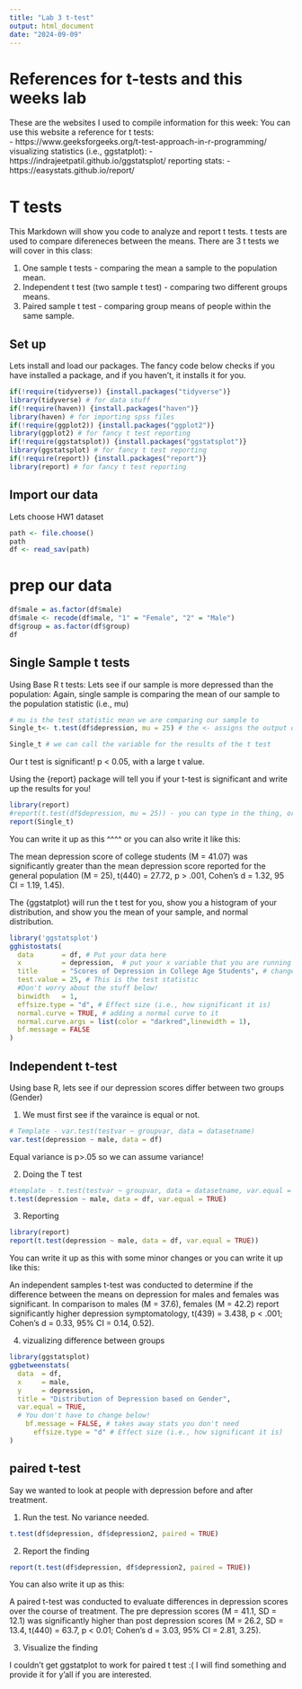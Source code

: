 ```yaml
---
title: "Lab 3 t-test"
output: html_document
date: "2024-09-09"
---
```


# References for t-tests and this weeks lab
These are the websites I used to compile information for this week:
You can use this website a reference for t tests:  
- https://www.geeksforgeeks.org/t-test-approach-in-r-programming/
visualizing statistics (i.e., ggstatplot):
- https://indrajeetpatil.github.io/ggstatsplot/
reporting stats:
- https://easystats.github.io/report/

# T tests
This Markdown will show you code to analyze and report t tests. t tests are used
to compare difereneces between the means. There are 3 t tests we will cover in this class:

1. One sample t tests - comparing the mean a sample to the population mean.
2. Independent t test (two sample t test) - comparing two different groups means.
3. Paired sample t test - comparing group means of people within the same sample.

## Set up
Lets install and load our packages. The fancy code below checks if you have 
installed a package, and if you haven't, it installs it for you.
```r
if(!require(tidyverse)) {install.packages("tidyverse")}
library(tidyverse) # for data stuff
if(!require(haven)) {install.packages("haven")}
library(haven) # for importing spss files
if(!require(ggplot2)) {install.packages("ggplot2")}
library(ggplot2) # for fancy t test reporting
if(!require(ggstatsplot)) {install.packages("ggstatsplot")}
library(ggstatsplot) # for fancy t test reporting
if(!require(report)) {install.packages("report")}
library(report) # for fancy t test reporting
```

## Import our data
Lets choose HW1 dataset
```r
path <- file.choose()
path
df <- read_sav(path)
```

# prep our data
```r
df$male = as.factor(df$male)
df$male <- recode(df$male, "1" = "Female", "2" = "Male")
df$group = as.factor(df$group)
df
```


## Single Sample t tests
Using Base R t tests: Lets see if our sample is more depressed than the population:
Again, single sample is comparing the mean of our sample to the population statistic (i.e., mu)
```r
# mu is the test statistic mean we are comparing our sample to 
Single_t<- t.test(df$depression, mu = 25) # the <- assigns the output of that function to a variable in R

Single_t # we can call the variable for the results of the t test
```
Our t test is significant! p < 0.05, with a large t value. 


Using the {report} package will tell you if your t-test is significant and write up the results for you!
```r
library(report)
#report(t.test(df$depression, mu = 25)) - you can type in the thing, or just Single_t
report(Single_t)
```

You can write it up as this ^^^^ or you can also write it like this:

The mean depression score of college students (M = 41.07) was significantly greater than the mean depression score reported for the general population (M = 25), t(440) = 27.72, p > .001, Cohen's d = 1.32, 95 CI = 1.19, 1.45).

The {ggstatplot} will run the t test for you, show you a histogram of 
your distribution, and show you the mean of your sample, and normal distribution.
```r
library('ggstatsplot')
gghistostats(
  data       = df, # Put your data here
  x          = depression,  # put your x variable that you are running the test here
  title      = "Scores of Depression in College Age Students", # change the title
  test.value = 25, # This is the test statistic
  #Don't worry about the stuff below!
  binwidth   = 1,
  effsize.type = "d", # Effect size (i.e., how significant it is)
  normal.curve = TRUE, # adding a normal curve to it
  normal.curve.args = list(color = "darkred",linewidth = 1),
  bf.message = FALSE
)
```

## Independent t-test 
Using base R, lets see if our depression scores differ between two groups (Gender)

1. We must first see if the varaince is equal or not. 
```r
# Template - var.test(testvar ~ groupvar, data = datasetname)
var.test(depression ~ male, data = df)
```

Equal variance is p>.05 so we can assume variance!

2. Doing the T test
```r
#template - t.test(testvar ~ groupvar, data = datasetname, var.equal = TRUE or FALSE)
t.test(depression ~ male, data = df, var.equal = TRUE)
```

3. Reporting
```r
library(report)
report(t.test(depression ~ male, data = df, var.equal = TRUE))
```

You can write it up as this with some minor changes or you can write it up like this:

An independent samples t-test was conducted to determine if the difference between the means on depression for males and females was significant. In comparison to males (M = 37.6), females (M = 42.2) report significantly higher depression symptomatology, t(439) = 3.438, p < .001; Cohen's d = 0.33, 95% CI = 0.14, 0.52).


4. vizualizing difference between groups
```r
library(ggstatsplot)
ggbetweenstats(
  data  = df,
  x     = male,
  y     = depression,
  title = "Distribution of Depression based on Gender",
  var.equal = TRUE,
  # You don't have to change below!
    bf.message = FALSE, # takes away stats you don't need
      effsize.type = "d" # Effect size (i.e., how significant it is)
)
```


## paired t-test
Say we wanted to look at people with depression before and after treatment.

1. Run the test. No variance needed.
```r
t.test(df$depression, df$depression2, paired = TRUE)
```

2. Report the finding
```r
report(t.test(df$depression, df$depression2, paired = TRUE))
```

You can also write it up as this:

A paired t-test was conducted to evaluate differences in depression scores over the course of treatment. The pre depression scores (M = 41.1, SD = 12.1) was significantly higher than post depression scores (M = 26.2, SD = 13.4, t(440) = 63.7, p  < 0.01; Cohen's d = 3.03, 95% CI = 2.81, 3.25). 

3. Visualize the finding

I couldn't get ggstatplot to work for paired t test :( I will find something and provide it for y'all if you are interested.




